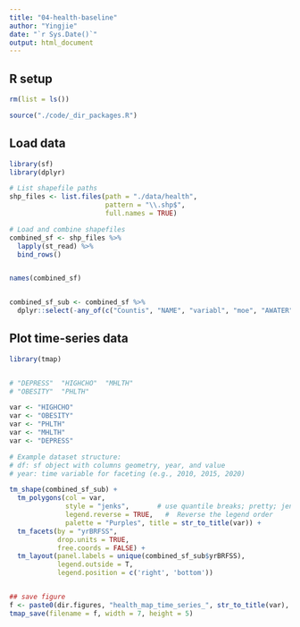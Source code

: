 ```yaml
---
title: "04-health-baseline"
author: "Yingjie"
date: "`r Sys.Date()`"
output: html_document
---
```



## R setup

```r
rm(list = ls())

source("./code/_dir_packages.R")

```


## Load data

```r

library(sf)
library(dplyr)

# List shapefile paths
shp_files <- list.files(path = "./data/health", 
                        pattern = "\\.shp$", 
                        full.names = TRUE)

# Load and combine shapefiles
combined_sf <- shp_files %>%
  lapply(st_read) %>% 
  bind_rows()


names(combined_sf)


combined_sf_sub <- combined_sf %>%
  dplyr::select(-any_of(c("Countis", "NAME", "variabl", "moe", "AWATER"))) 

```



## Plot time-series data

```r

library(tmap)


# "DEPRESS"  "HIGHCHO"  "MHLTH"   
# "OBESITY"  "PHLTH" 

var <- "HIGHCHO"  
var <- "OBESITY"
var <- "PHLTH"
var <- "MHLTH"
var <- "DEPRESS"

# Example dataset structure:
# df: sf object with columns geometry, year, and value
# year: time variable for faceting (e.g., 2010, 2015, 2020)

tm_shape(combined_sf_sub) +
  tm_polygons(col = var, 
              style = "jenks",       # use quantile breaks; pretty; jenks; quantile
              legend.reverse = TRUE,   #  Reverse the legend order
              palette = "Purples", title = str_to_title(var)) +
  tm_facets(by = "yrBRFSS", 
            drop.units = TRUE,
            free.coords = FALSE) +
  tm_layout(panel.labels = unique(combined_sf_sub$yrBRFSS), 
            legend.outside = T, 
            legend.position = c('right', 'bottom'))


## save figure 
f <- paste0(dir.figures, "health_map_time_series_", str_to_title(var), ".png")
tmap_save(filename = f, width = 7, height = 5)

```

